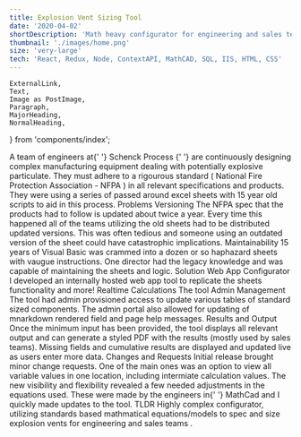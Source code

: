```yaml
---
title: Explosion Vent Sizing Tool
date: '2020-04-02'
shortDescription: 'Math heavy configurator for engineering and sales teams dealing with explosion vents!'
thumbnail: './images/home.png'
size: 'very-large'
tech: 'React, Redux, Node, ContextAPI, MathCAD, SQL, IIS, HTML, CSS'
---
```


    ExternalLink,
    Text,
    Image as PostImage,
    Paragraph,
    MajorHeading,
    NormalHeading,
} from 'components/index';

<PostImage src='explosion-vent.jpg' dir='explosion-vent-tool' />
<PostImage src='home.png' dir='explosion-vent-tool' />
<Paragraph>
    A team of engineers at{' '}
    <ExternalLink to='https://www.schenckprocess.com/us'>
        Schenck Process
    </ExternalLink>{' '}
    are continuously designing complex manufacturing equipment dealing with
    potentially explosive particulate. They must adhere to a rigourous standard
    (
    <ExternalLink to='https://www.nfpa.org/codes-and-standards/all-codes-and-standards/list-of-codes-and-standards/detail?code=68'>
        National Fire Protection Association - NFPA
    </ExternalLink>
    ) in all relevant specifications and products. They were using a series of passed
    around excel sheets with 15 year old scripts to aid in this process.
</Paragraph>
<MajorHeading>Problems</MajorHeading>
<PostImage src='calculations-1.png' dir='explosion-vent-tool' />
<NormalHeading>Versioning</NormalHeading>
<Paragraph>
    The NFPA spec that the products had to follow is updated about twice a year.
    Every time this happened all of the teams utilizing the old sheets had to be
    distributed updated versions. This was often tedious and someone using an
    outdated version of the sheet could have catastrophic implications.
</Paragraph>
<NormalHeading>Maintainability</NormalHeading>
<Paragraph>
    15 years of Visual Basic was crammed into a dozen or so haphazard sheets
    with vaugue instructions. One director had the legacy knowledge and was
    capable of maintaining the sheets and logic.
</Paragraph>
<MajorHeading>Solution</MajorHeading>
<NormalHeading>Web App Configurator</NormalHeading>
<Paragraph>
    I developed an internally hosted web app tool to replicate the sheets
    functionality and more!
</Paragraph>
<PostImage src='general.png' dir='explosion-vent-tool' />
<PostImage src='product.png' dir='explosion-vent-tool' />
<NormalHeading>Realtime Calculations</NormalHeading>
<Paragraph>The tool </Paragraph>
<NormalHeading>Admin Management</NormalHeading>
<Paragraph>
    The tool had admin provisioned access to update various tables of standard
    sized components. The admin portal also allowed for updating of mnarkdown
    rendered field and page help messages.
</Paragraph>
<PostImage src='admin.png' dir='explosion-vent-tool' />
<NormalHeading>Results and Output</NormalHeading>
<Paragraph>
    Once the minimum input has been provided, the tool displays all relevant
    output and can generate a styled PDF with the results (mostly used by sales
    teams). Missing fields and cumulative results are displayed and updated live
    as users enter more data.
</Paragraph>
<PostImage src='final.png' dir='explosion-vent-tool' />
<PostImage src='pdf.png' dir='explosion-vent-tool' />
<NormalHeading>Changes and Requests</NormalHeading>
<Paragraph>
    Initial release brought minor change requests. One of the main ones was an
    option to view all variable values in one location, including intermiate
    calculation values. The new visibility and flexibility revealed a few needed
    adjustments in the equations used. These were made by the engineers in{' '}
    <ExternalLink to='https://www.mathcad.com/en'>MathCad</ExternalLink> and I
    quickly made updates to the tool.
</Paragraph>
<PostImage src='all-values.png' dir='explosion-vent-tool' />
<PostImage src='calculations-2.png' dir='explosion-vent-tool' />
<PostImage src='calculations-3.png' dir='explosion-vent-tool' />
<MajorHeading>TLDR</MajorHeading>
Highly complex configurator, utilizing standards based mathmatical equations/models to spec and size explosion vents for engineering and sales teams
.
